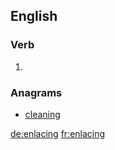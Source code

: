 ==English==

===Verb===
{{head|en}}

# {{present participle of|enlace|lang=en}}

===Anagrams===
* [[cleaning#English|cleaning]]

[[de:enlacing]]
[[fr:enlacing]]